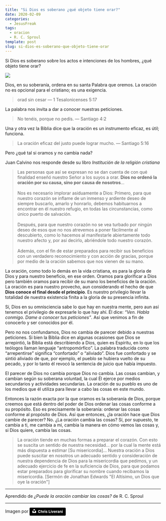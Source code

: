 ```yaml
---
title: "Si Dios es soberano ¿qué objeto tiene orar?"
date: 2020-02-09
categories:
  - JesusFreak
tags:
  - oracion
  - R. C. Sproul
template: post
slug: si-dios-es-soberano-que-objeto-tiene-orar
---
```


Si Dios es soberano sobre los actos e intenciones de los hombres, ¿qué objeto tiene orar?

![](https://i.imgur.com/bzUVnxM.jpg)

Dios, en su soberanía, ordena en su santa Palabra que oremos. La oración no es opcional para el cristiano; es una exigencia.

> orad sin cesar — 1 Tesalonicenses 5:17

La palabra nos invita a dar a conocer nuestras peticiones.

> No tenéis, porque no pedís. — Santiago 4:2

Una y otra vez la Biblia dice que la oración es un instrumento eficaz, es útil; funciona.

> La oración eficaz del justo puede lograr mucho. — Santiago 5:16

Pero ¿qué tal si oramos y no cambia nada?

Juan Calvino nos responde desde su libro _Institución de la religión cristiana_

> Las personas que así se expresan no se dan cuenta de con qué finalidad enseñó nuestro Señor a los suyos a orar. **Dios no ordenó la oración por su causa, sino por causa de nosotros**...<br /><br />
> Nos es necesario implorar asiduamente a Dios: Primero, para que nuestro corazón se inflame de un inmenso y ardiente deseo de siempre buscarlo, amarlo y honrarlo, debemos habituarnos a encontrar en él nuestro refugio, en todas las circunstancias, como único puerto de salvación.<br /><br />
> Después, para que nuestro corazón no se vea turbado por ningún deseo de esos que no nos atrevemos a poner fácilmente al descubierto, como lo hacemos al manifestarle abiertamente todo nuestro afecto y, por así decirlo, abriéndole todo nuestro corazón.<br /><br />
> Además, con el fin de estar preparados para recibir sus beneficios con un verdadero reconocimiento y con acción de gracias, porque por medio de la oración sabemos que nos vienen de su mano.

La oración, como todo lo demás en la vida cristiana, es para la gloria de Dios y para nuestro beneficio, en ese orden. Oramos para glorificar a Dios pero también oramos para recibir de su mano los beneficios de la oración. La oración es para nuestro provecho, aun considerando el hecho de que **Dios conoce el final desde el principio**. Es nuestro privilegio llevar la totalidad de nuestra existencia finita a la gloria de su presencia infinita.

Sí, Dios en su omnisciencia sabe lo que hay en nuestra mente, pero aun así tenemos el privilegio de expresarle lo que hay ahí. Él dice: _“Ven. Habla conmigo. Dame a conocer tus peticiones”_. Así que venimos a fin de conocerlo y ser conocidos por él.

Pero no nos confundamos, Dios no cambia de parecer debido a nuestras peticiones. Si bien la Biblia dice en algunas ocasiones que Dios se arrepintió, la Biblia está describiendo a Dios, quien es Espíritu, en lo que los teólogos llaman lenguaje “antropomórfico”. La palabra traducida como “arrepentirse” significa “confortado” o “aliviado”. Dios fue confortado y se sintió aliviado de que, por ejemplo, el pueblo se hubiera vuelto de su pecado, y por lo tanto él revocó la sentencia de juicio que había impuesto.

El parecer de Dios no cambia porque Dios no cambia. Las cosas cambian, y cambian según su soberana voluntad, la cual Él ejerce por medios secundarios y actividades secundarias. La oración de su pueblo es uno de los medios que él utiliza para llevar a cabo las cosas en este mundo.

Entonces la razón exacta por la que oramos es la soberanía de Dios, porque creemos que está dentro del poder de Dios ordenar las cosas conforme a su propósito. Eso es precisamente la soberanía: ordenar las cosas conforme al propósito de Dios. Así que entonces, ¿la oración hace que Dios cambie de parecer? No. ¿La oración cambia las cosas? Sí, por supuesto, te cambia a ti, me cambia a mi, cambia la manera en cómo vemos las cosas y, si Dios quiere, cambia las cosas.

> La oración tiende en muchas formas a preparar el corazón. Con esto se suscita un sentido de nuestra necesidad... por la cual la mente está más dispuesta a estimar [Su misericordia]... Nuestra oración a Dios puede suscitar en nosotros un adecuado sentido y consideración de nuestra dependencia de Dios para la misericordia que pedimos, y un adecuado ejercicio de fe en la suficiencia de Dios, para que podamos estar preparados para glorificar su nombre cuando recibamos la misericordia. [Sermón de Jonathan Edwards "El Altísimo, un Dios que oye la oración"]

---

Aprendido de _¿Puede la oración cambiar las cosas?_ de R. C. Sproul

---

Imagen por <a style="background-color:black;color:white;text-decoration:none;padding:4px 6px;font-family:-apple-system, BlinkMacSystemFont, &quot;San Francisco&quot;, &quot;Helvetica Neue&quot;, Helvetica, Ubuntu, Roboto, Noto, &quot;Segoe UI&quot;, Arial, sans-serif;font-size:12px;font-weight:bold;line-height:1.2;display:inline-block;border-radius:3px" href="https://unsplash.com/@chrisliverani?utm_medium=referral&amp;utm_campaign=photographer-credit&amp;utm_content=creditBadge" target="_blank" rel="noopener noreferrer" title="Download free do whatever you want high-resolution photos from Chris Liverani"><span style="display:inline-block;padding:2px 3px"><svg xmlns="http://www.w3.org/2000/svg" style="height:12px;width:auto;position:relative;vertical-align:middle;top:-2px;fill:white" viewBox="0 0 32 32"><title>unsplash-logo</title><path d="M10 9V0h12v9H10zm12 5h10v18H0V14h10v9h12v-9z"></path></svg></span><span style="display:inline-block;padding:2px 3px">Chris Liverani</span></a>
